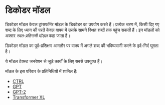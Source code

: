 # डिकोडर मॉडल

<CourseFloatingBanner
    chapter={1}
    classNames="absolute z-10 right-0 top-0"
/>

<Youtube id="d_ixlCubqQw" />

डिकोडर मॉडल केवल ट्रांसफॉर्मर मॉडल के डिकोडर का उपयोग करते हैं। प्रत्येक चरण में, किसी दिए गए शब्द के लिए ध्यान की परतें केवल वाक्य में उसके सामने स्थित शब्दों तक पहुंच सकती हैं। इन मॉडलों को अक्सर *स्वतः प्रतिगामी मॉडल* कहा जाता है।

डिकोडर मॉडल का पूर्व-प्रशिक्षण आमतौर पर वाक्य में अगले शब्द की भविष्यवाणी करने के इर्द-गिर्द घूमता है।

ये मॉडल टेक्स्ट जनरेशन से जुड़े कार्यों के लिए सबसे उपयुक्त हैं।

मॉडल के इस परिवार के प्रतिनिधियों में शामिल हैं:

- [CTRL](https://huggingface.co/transformers/model_doc/ctrl.html)
- [GPT](https://huggingface.co/transformers/model_doc/gpt.html)
- [GPT-2](https://huggingface.co/transformers/model_doc/gpt2.html)
- [Transformer XL](https://huggingface.co/transformers/model_doc/transfo-xl.html)
